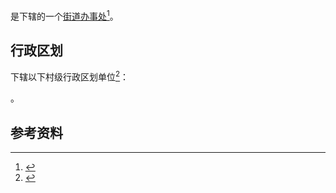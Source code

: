 {{中国乡级行政区|36/11/26/500/000}}

'''{{PAGENAMEBASE}}'''是{{PRC admin/fullname|36/11/26/500/000|3}}下辖的一个[[街道办事处|街道办事处]]<ref>{{PRC admin/ref sgc|{{PRC admin/parent|36/11/26/500/000}}}}</ref>。

== 行政区划 ==
{{PAGENAMEBASE}}下辖以下村级行政区划单位<ref>{{PRC admin/ref sgc|36/11/26/500/000}}</ref>：

{{PRC admin/children|36/11/26/500/000}}。

== 参考资料 ==
{{reflist}}

{{江西行政区划小作品}}
{{PRC admin/navcat|36/11/26/500/000}}
